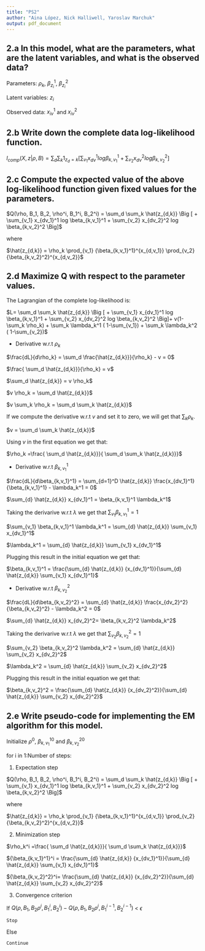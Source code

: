 ```yaml
---
title: "PS2"
author: "Aina López, Nick Halliwell, Yaroslav Marchuk"
output: pdf_document
---
```


## 2.a In this model, what are the parameters, what are the latent variables, and what is the observed data?

Parameters: $\rho_k$, $\beta_{z_i}^1$, $\beta_{z_i}^2$

Latent variables: $z_i$

Observed data: $x_{iv}^1$ and $x_{iv}^2$

## 2.b Write down the complete data log-likelihood function.

$l_{comp} (X, z | \rho, B) = \sum_d \sum_k 1_{z_d = k} \Big [ \sum_{v_1} x_{dv}^1 log \beta_{k,v_1}^1  +  \sum_{v_2} x_{dv}^2 log \beta_{k,v_2}^2  \Big]$

## 2.c Compute the expected value of the above log-likelihood function given fixed values for the parameters.

$Q(\rho, B_1, B_2, \rho^i, B_1^i, B_2^i) = \sum_d \sum_k \hat{z_{d,k}} \Big [ + \sum_{v_1} x_{dv_1}^1 log \beta_{k,v_1}^1  +  \sum_{v_2} x_{dv_2}^2 log \beta_{k,v_2}^2  \Big]$

where 

$\hat{z_{d,k}} =  \rho_k \prod_{v_1} {\beta_{k,v_1}^1}^{x_{d,v_1}}  \prod_{v_2} {\beta_{k,v_2}^2}^{x_{d,v_2}}$

## 2.d Maximize Q with respect to the parameter values.

The Lagrangian of the complete log-likelihood is:

$L= \sum_d \sum_k \hat{z_{d,k}} \Big [ + \sum_{v_1} x_{dv_1}^1 log \beta_{k,v_1}^1  +  \sum_{v_2} x_{dv_2}^2 log \beta_{k,v_2}^2  \Big]+ v(1-\sum_k \rho_k) + \sum_k \lambda_k^1 ( 1-\sum_{v_1}) + \sum_k \lambda_k^2 ( 1-\sum_{v_2})$

- Derivative w.r.t $\rho_k$

$\frac{dL}{d\rho_k} = \sum_d \frac{\hat{z_{d,k}}}{\rho_k} - v = 0$

$\frac{ \sum_d  \hat{z_{d,k}}}{\rho_k} = v$

$\sum_d  \hat{z_{d,k}} = v \rho_k$

$v \rho_k = \sum_d  \hat{z_{d,k}}$

$v \sum_k \rho_k = \sum_d \sum_k \hat{z_{d,k}}$

If we compute the derivative w.r.t $v$ and set it to zero, we will get that $\sum_k \rho_k$.

$v = \sum_d \sum_k \hat{z_{d,k}}$

Using $v$ in the first equation we get that:

$\rho_k =\frac{ \sum_d  \hat{z_{d,k}}}{ \sum_d \sum_k \hat{z_{d,k}}}$


- Derivative w.r.t $\beta_{k,v_1}^1$


$\frac{dL}{d\beta_{k,v_1}^1} = \sum_{d=1}^D \hat{z_{d,k}} \frac{x_{dv_1}^1}{\beta_{k,v_1}^1} - \lambda_k^1 = 0$

$\sum_{d} \hat{z_{d,k}} x_{dv_1}^1  = \beta_{k,v_1}^1  \lambda_k^1$

Taking the derivarive w.r.t $\lambda$ we get that $\sum_{v_1} \beta_{k,v_1}^1=1$


$\sum_{v_1} \beta_{k,v_1}^1  \lambda_k^1 = \sum_{d} \hat{z_{d,k}} \sum_{v_1} x_{dv_1}^1$

$\lambda_k^1 = \sum_{d} \hat{z_{d,k}} \sum_{v_1} x_{dv_1}^1$

Plugging this result in the initial equation we get that:

$\beta_{k,v_1}^1 = \frac{\sum_{d} \hat{z_{d,k}}  {x_{dv_1}^1}}{\sum_{d} \hat{z_{d,k}} \sum_{v_1} x_{dv_1}^1}$



- Derivative w.r.t $\beta_{k,v_2}^2$


$\frac{dL}{d\beta_{k,v_2}^2} = \sum_{d} \hat{z_{d,k}} \frac{x_{dv_2}^2}{\beta_{k,v_2}^2} - \lambda_k^2 = 0$

$\sum_{d} \hat{z_{d,k}} x_{dv_2}^2= \beta_{k,v_2}^2  \lambda_k^2$

Taking the derivarive w.r.t $\lambda$ we get that $\sum_{v_2} \beta_{k,v_2}^2=1$


$\sum_{v_2} \beta_{k,v_2}^2  \lambda_k^2 = \sum_{d} \hat{z_{d,k}} \sum_{v_2} x_{dv_2}^2$

$\lambda_k^2 = \sum_{d} \hat{z_{d,k}} \sum_{v_2} x_{dv_2}^2$

Plugging this result in the initial equation we get that:

$\beta_{k,v_2}^2 = \frac{\sum_{d} \hat{z_{d,k}}  {x_{dv_2}^2}}{\sum_{d} \hat{z_{d,k}} \sum_{v_2} x_{dv_2}^2}$


## 2.e Write pseudo-code for implementing the EM algorithm for this model.

Initialize $\rho^0$, ${\beta_{k,v_1}^1}^0$ and ${\beta_{k,v_2}^2}^0$


for i in 1:Number of steps: 

1. Expectation step

$Q(\rho, B_1, B_2, \rho^i, B_1^i, B_2^i) = \sum_d \sum_k \hat{z_{d,k}} \Big [ + \sum_{v_1} x_{dv_1}^1 log \beta_{k,v_1}^1  +  \sum_{v_2} x_{dv_2}^2 log \beta_{k,v_2}^2  \Big]$

where 

$\hat{z_{d,k}} =  \rho_k \prod_{v_1} {\beta_{k,v_1}^1}^{x_{d,v_1}}  \prod_{v_2} {\beta_{k,v_2}^2}^{x_{d,v_2}}$

2. Minimization step

$\rho_k^i =\frac{ \sum_d  \hat{z_{d,k}}}{ \sum_d \sum_k \hat{z_{d,k}}}$

${\beta_{k,v_1}^1}^i = \frac{\sum_{d} \hat{z_{d,k}}  {x_{dv_1}^1}}{\sum_{d} \hat{z_{d,k}} \sum_{v_1} x_{dv_1}^1}$


${\beta_{k,v_2}^2}^i= \frac{\sum_{d} \hat{z_{d,k}}  {x_{dv_2}^2}}{\sum_{d} \hat{z_{d,k}} \sum_{v_2} x_{dv_2}^2}$


3. Convergence criterion

If $Q(\rho, B_1, B_2 \rho^i, B_1^i, B_2^i) - Q(\rho, B_1, B_2 \rho^i, B_1^{i-1}, B_2^{i-1})$ < $\epsilon$

	Stop

Else

 	Continue